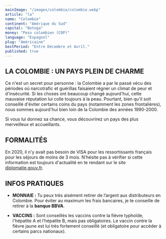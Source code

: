 ```yaml
---
mainImage: "/images/colombia/colombie.webp"
article: "la"
name: "Colombie"
continent: "Amérique du Sud"
capital: "Botoga"
money: "Peso colombien (COP)"
language: "Espagnol"
plug: "Américaine"
bestPeriod: "Entre Décembre et Avril."
published: true
---
```


## LA COLOMBIE : UN PAYS PLEIN DE CHARME

Ce n'est un secret pour personne : la Colombie a par le passé vécu des périodes où narcotrafic et guérillas faisaient régner un climat de peur et d'insécurité. Si les choses ont beaucoup changé aujourd'hui, cette mauvaise réputation lui colle toujours à la peau. Pourtant, bien qu'il soit conseillé d'éviter certains coins du pays (notamment les zones frontalières), nous sommes aujourd'hui bien loin de la Colombie des années 1990-2000. 

Si vous lui donnez sa chance, vous découvrirez un pays des plus merveilleux et accueillants.

## FORMALITÉS

En 2020, il n'y avait pas besoin de VISA pour les ressortissants français pour les séjours de moins de 3 mois. N'hésite pas à vérifier si cette information est toujours d'actualité en te rendant sur le site [diplomatie.gouv.fr](https://www.diplomatie.gouv.fr/fr/conseils-aux-voyageurs/conseils-par-pays-destination/).

## INFOS PRATIQUES

- **MONNAIE :** Tu peux très aisément retirer de l’argent aux distributeurs en Colombie. Pour éviter au maximum les frais bancaires, je te conseille de retirer à la **banque BBVA**.

- **VACCINS :** Sont conseillés les vaccins contre la fièvre typhoïde, l'hépatite A et l’hépatite B, mais pas obligatoires. Le vaccin contre la fièvre jaune est lui très fortement conseillé (et obligatoire pour accéder à certains parcs nationaux).